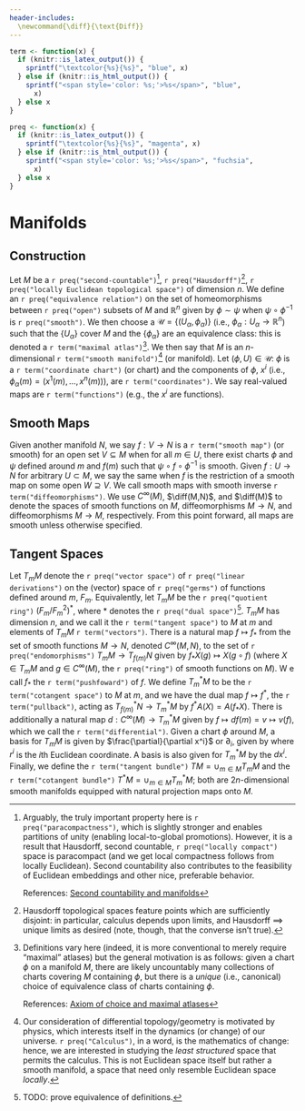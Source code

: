 ```yaml
---
header-includes: 
  \newcommand{\diff}{\text{Diff}}
---
```


```r
term <- function(x) {
  if (knitr::is_latex_output()) {
    sprintf("\textcolor{%s}{%s}", "blue", x)
  } else if (knitr::is_html_output()) {
    sprintf("<span style='color: %s;'>%s</span>", "blue",
      x)
  } else x
}
```

```r
preq <- function(x) {
  if (knitr::is_latex_output()) {
    sprintf("\textcolor{%s}{%s}", "magenta", x)
  } else if (knitr::is_html_output()) {
    sprintf("<span style='color: %s;'>%s</span>", "fuchsia",
      x)
  } else x
}
```

# Manifolds {#manifolds}

## Construction

Let $M$ be a `r preq("second-countable")`[^com:second_countable], `r preq("Hausdorff")`[^com:hausdorff], `r preq("locally Euclidean topological space")` of dimension $n$. 
We define an `r preq("equivalence relation")` on the set of homeomorphisms between `r preq("open")` subsets of $M$ and $\mathbb{R}^n$ given by $\phi \sim \psi$ when $\psi \circ \phi^{-1}$ is `r preq("smooth")`. 
We then choose a $\mathcal{U} = \{(U_\alpha, \phi_\alpha)\}$ (i.e., $\phi_\alpha : U_\alpha \to \mathbb{R}^n$) such that the $\{U_\alpha\}$ cover $M$ and the $\{\phi_\alpha\}$ are an equivalence class: this is denoted a `r term("maximal atlas")`[^com:maximal_atlas]. 
We then say that $M$ is an $n$-dimensional `r term("smooth manifold")`[^com:smooth_manifold] (or manifold). 
Let $(\phi, U) \in \mathcal{U}$: $\phi$ is a `r term("coordinate chart")` (or chart) and the components of $\phi$, $x^i$ (i.e., $\phi_\alpha(m) = (x^1(m), \dots, x^n(m))$), are `r term("coordinates")`. 
We say real-valued maps are `r term("functions")` (e.g., the $x^i$ are functions).

## Smooth Maps

Given another manifold $N$, we say $f : V \to N$ is a `r term("smooth map")` (or smooth) for an open set $V \subseteq M$ when for all $m \in U$, there exist charts $\phi$ and $\psi$ defined around $m$ and $f(m)$ such that $\psi \circ f \circ \phi^{-1}$ is smooth. 
Given $f : U \to N$ for arbitrary $U \subset M$, we say the same when $f$ is the restriction of a smooth map on some open $W \supseteq V$. 
We call smooth maps with smooth inverse `r term("diffeomorphisms")`. 
We use $C^\infty(M)$, $\diff(M,N)$, and $\diff(M)$ to denote the spaces of smooth functions on $M$, diffeomorphisms $M \to N$, and diffeomorphisms $M \to M$, respectively. 
From this point forward, all maps are smooth unless otherwise specified.

## Tangent Spaces

Let $T_m M$ denote the `r preq("vector space")` of `r preq("linear derivations")` on the (vector) space of `r preq("germs")` of functions defined around $m$, $F_m$. 
Equivalently, let $T_m M$ be the `r preq("quotient ring")` $(F_m/F_m^2)^*$, where $*$ denotes the `r preq("dual space")`[^proof:tangent_space_def]. 
$T_m M$ has dimension $n$, and we call it the `r term("tangent space")` to $M$ at $m$ and elements of $T_m M$ `r term("vectors")`. 
There is a natural map $f \mapsto f_*$ from the set of smooth functions $M \to N$, denoted $C^\infty(M,N)$, to the set of `r preq("endomorphisms")` $T_m M \to T_{f(m)} N$ given by $f_* X(g) \mapsto X(g \circ f)$ (where $X \in T_m M$ and $g \in C^\infty(M)$, the `r preq("ring")` of smooth functions on $M$). W
e call $f_*$ the `r term("pushfoward")` of $f$. 
We define $T_m^* M$ to be the `r term("cotangent space")` to $M$ at $m$, and we  have the dual map $f \mapsto f^*$, the `r term("pullback")`, acting as $T_{f(m)}^* N \to T_m^* M$ by $f^* A(X) = A(f_* X)$. 
There is additionally a natural map $d : C^\infty(M) \to T_m^* M$ given by $f \mapsto df(m) = v \mapsto v(f)$, which we call the `r term("differential")`. 
Given a chart $\phi$ around $M$, a basis for $T_m M$ is given by $\frac{\partial}{\partial x^i}$ or $\partial_{i}$, given by 
\begin{equation}     
    \partial_{i}f = \frac{\partial (f \circ \phi^{-1})}{\partial r^i}\Big|_m 
\end{equation} 
where $r^i$ is the $i$th Euclidean coordinate. 
A basis is also given for $T^*_m M$ by the $dx^i$. 
Finally, we define the `r term("tangent bundle")` $TM = \cup_{m\in M} T_m M$ and the `r term("cotangent bundle")` $T^*M = \cup_{m\in M} T_m^* M$; both are $2n$-dimensional smooth manifolds equipped with natural projection maps onto $M$.

[^com:second_countable]: Arguably, the truly important property here is `r preq("paracompactness")`, which is slightly stronger and enables partitions of unity (enabling local-to-global promotions). 
However, it is a result that Hausdorff, second countable, `r preq("locally compact")` space is paracompact (and we get local compactness follows from locally Euclidean). 
Second countability also contributes to the feasibility of Euclidean embeddings and other nice, preferable behavior.

    References: [Second countability and manifolds](https://math.stackexchange.com/questions/2131530/why-is-important-for-a-manifold-to-have-countable-basis)
    
[^com:smooth_manifold]: Our consideration of differential topology/geometry is motivated by physics, which interests itself in the dynamics (or change) of our universe. `r preq("Calculus")`, in a word, is the mathematics of change: hence, we are interested in studying the *least structured* space that permits the calculus. 
This is not Euclidean space itself but rather a smooth manifold, a space that need only resemble Euclidean space *locally*.

[^com:hausdorff]: Hausdorff topological spaces feature points which are sufficiently disjoint: in particular, calculus depends upon limits, and Hausdorff $\implies$ unique limits as desired (note, though, that the converse isn't true).

[^com:maximal_atlas]: Definitions vary here (indeed, it is more conventional to merely require "maximal" atlases) but the general motivation is as follows: given a chart $\phi$ on a manifold $M$, there are likely uncountably many collections of charts covering $M$ containing $\phi$, but there is a *unique* (i.e., canonical) choice of equivalence class of charts containing $\phi$.
    
    References: [Axiom of choice and maximal atlases](https://math.stackexchange.com/questions/66554/is-zorns-lemma-required-to-prove-the-existence-of-a-maximal-atlas-on-a-manifold)
    
[^proof:tangent_space_def]: TODO: prove equivalence of definitions.
